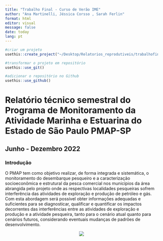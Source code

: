 ```yaml
---
title: "Trabalho Final - Curso de Verão IME"
author: "Ana Martinelli, Jéssica Corsso , Sarah Ferlin"
format: html
editor: visual
message: false
date: today
lang: pt
---
```


```r
#criar um projeto
usethis::create_project("~/Desktop/Relatorios_reprodutiveis/trabalhofinal")

#transformar o projeto em repositório
usethis::use_git()

#adicionar o repositório no Github
usethis::use_github()
```


# Relatório técnico semestral do Programa de Monitoramento da Atividade Marinha e Estuarina do Estado de São Paulo PMAP-SP

## Junho - Dezembro 2022

### Introdução

O PMAP tem como objetivo realizar, de forma integrada e sistemática, o monitoramento do desembarque pesqueiro e a caracterização socioeconômica e estrutural da pesca comercial nos municípios da área abrangida pelo projeto onde as respectivas localidades pesqueiras sofrem interferência das atividades de exploração e produção de petróleo e gás. Com esta abordagem será possível obter informações adequadas e suficientes para se diagnosticar, qualificar e quantificar os impactos decorrentes das interferências entre as atividades de exploração e produção e a atividade pesqueira, tanto para o cenário atual quanto para cenários futuros, considerando eventuais mudanças de padrões de desenvolvimento.

<center>[![](http://www.propesq.pesca.sp.gov.br/v2.20.10/arquivos/pagina/1527885496_logo_min.png)](http://www.propesq.pesca.sp.gov.br/)</center>

<br>
